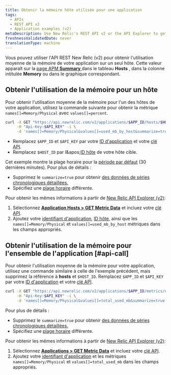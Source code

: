 ```yaml
---
title: Obtenir la mémoire hôte utilisée pour une application
tags:
  - APIs
  - REST API v2
  - Application examples (v2)
metaDescription: Use New Relic's REST API v2 or the API Explorer to get average CPU usage per by host.
freshnessValidatedDate: never
translationType: machine
---
```


Vous pouvez utiliser l'API REST New Relic (v2) pour obtenir l'utilisation moyenne de la mémoire de votre application sur un seul hôte. Cette valeur apparaît sur la [page APM <DNT>**Summary**</DNT> ](/docs/apm/applications-menu/monitoring/apm-overview-page)dans le tableau <DNT>**Hosts**</DNT> , dans la colonne intitulée <DNT>**Memory**</DNT> ou dans le graphique correspondant.

## Obtenir l'utilisation de la mémoire pour un hôte

Pour obtenir l'utilisation moyenne de la mémoire pour l'un des hôtes de votre application, utilisez la commande suivante pour obtenir la métrique `names[]=Memory/Physical` avec `values[]=percent`.

```bash
curl -X GET "https://api.newrelic.com/v2/applications/$APP_ID/hosts/$HOST_ID/metrics/data.json" \
     -H "Api-Key:$API_KEY" -i \
     -d 'names[]=Memory/Physical&values[]=used_mb_by_host&summarize=true'
```

* Remplacez `$APP_ID` et `$API_KEY` par votre [ID d'application](/docs/apm/apis/requirements/identification-code) et votre [clé API](/docs/apis/rest-api-v2/getting-started/introduction-new-relic-rest-api-v2#api_key).
* Remplacez `$HOST_ID` par l&amp;apos;[ID hôte](/docs/apis/rest-api-v2/requirements/listing-host-instance-application-server-ids#locating_host_id) de votre hôte cible.

Cet exemple montre la plage horaire pour la [période par défaut](/docs/apis/rest-api-v2/requirements/specifying-time-range-v2) (30 dernières minutes). Pour plus de détails :

* Supprimez le `summarize=true` pour obtenir [des données de séries chronologiques détaillées.](/docs/apis/rest-api-v2/requirements/calculating-average-metric-values-summarize)
* Spécifiez une [plage horaire](/docs/apis/rest-api-v2/requirements/specifying-time-range-v2) différente.

Pour obtenir les mêmes informations à partir de [New Relic API Explorer (v2)](https://rpm.newrelic.com/api/explore):

1. Sélectionnez [<DNT>**Application Hosts &gt; GET Metric Data**</DNT>](https://rpm.newrelic.com/api/explore/application_hosts/data) et incluez votre [clé API](/docs/apis/rest-api-v2/getting-started/introduction-new-relic-rest-api-v2#api_key).
2. Ajoutez votre [identifiant d'application](/docs/apm/apis/requirements/identification-code), [ID hôte](/docs/apis/rest-api-v2/requirements/listing-host-instance-application-server-ids#locating_host_id), ainsi que les `names[]=Memory/Physical` et `values[]=used_mb_by_host` métriques dans les champs appropriés.

## Obtenir l'utilisation de la mémoire pour l'ensemble de l'application [#api-call]

Pour obtenir l'utilisation moyenne de la mémoire pour votre application, utilisez une commande similaire à celle de l'exemple précédent, mais supprimez la référence à <DNT>**hosts**</DNT> et `$HOST_ID`. Remplacez `$APP_ID` et `$API_KEY` par votre [ID d'application](/docs/apm/apis/requirements/identification-code) et votre [clé API](/docs/apis/rest-api-v2/getting-started/introduction-new-relic-rest-api-v2#api_key).

```bash
curl -X GET "https://api.newrelic.com/v2/applications/$APP_ID/metrics/data.json" \
     -H "Api-Key:$API_KEY" -i \
     -d 'names[]=Memory/Physical&values[]=total_used_mb&summarize=true'
```

Pour plus de détails :

* Supprimez le `summarize=true` pour obtenir [des données de séries chronologiques détaillées.](/docs/apis/rest-api-v2/requirements/calculating-average-metric-values-summarize)
* Spécifiez une [plage horaire](/docs/apis/rest-api-v2/requirements/specifying-time-range-v2) différente.

Pour obtenir les mêmes informations à partir de [New Relic API Explorer (v2)](https://rpm.newrelic.com/api/explore):

1. Sélectionnez [<DNT>**Applications &gt; GET Metric Data**</DNT>](https://rpm.newrelic.com/api/explore/applications/data) et incluez votre [clé API](/docs/apis/rest-api-v2/getting-started/introduction-new-relic-rest-api-v2#api_key).
2. Ajoutez votre [identifiant d'application](/docs/apm/apis/requirements/identification-code) et les métriques `names[]=Memory/Physical` et `values[]=total_used_mb` dans les champs appropriés.